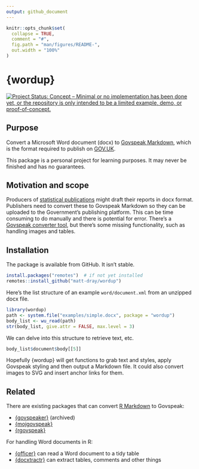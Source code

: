 ```yaml
---
output: github_document
---
```


<!-- README.md is generated from README.Rmd. Please edit that file -->

```r
knitr::opts_chunk$set(
  collapse = TRUE,
  comment = "#",
  fig.path = "man/figures/README-",
  out.width = "100%"
)
```

# {wordup}

<!-- badges: start -->
[![Project Status: Concept – Minimal or no implementation has been done yet, or the repository is only intended to be a limited example, demo, or proof-of-concept.](https://www.repostatus.org/badges/latest/concept.svg)](https://www.repostatus.org/#concept)
<!-- badges: end -->

## Purpose

Convert a Microsoft Word document (docx) to [Govspeak Markdown](https://www.gov.uk/guidance/how-to-publish-on-gov-uk/markdown), which is the format required to publish on [GOV.UK](https://www.gov.uk/).

This package is a personal project for learning purposes. It may never be finished and has no guarantees.

## Motivation and scope

Producers of [statistical publications](https://www.gov.uk/search/research-and-statistics?content_store_document_type=statistics_published&order=updated-newest) might draft their reports in docx format. Publishers need to convert these to Govspeak Markdown so they can be uploaded to the Government's publishing platform. This can be time consuming to do manually and there is potential for error. There's a [Govspeak converter tool](https://govspeak-preview.publishing.service.gov.uk/), but there's some missing functionality, such as handling images and tables.

## Installation

The package is available from GitHub. It isn't stable.

```r
install.packages("remotes")  # if not yet installed
remotes::install_github("matt-dray/wordup")
```

Here's the list structure of an example `word/document.xml` from an unzipped docx file.

```r
library(wordup)
path <- system.file("examples/simple.docx", package = "wordup")
body_list <- wu_read(path)
str(body_list, give.attr = FALSE, max.level = 3)
```
We can delve into this structure to retrieve text, etc.

```r
body_list$document$body[[5]]
```
Hopefully {wordup} will get functions to grab text and styles, apply Govspeak styling and then output a Markdown file. It could also convert images to SVG and insert anchor links for them.

## Related

There are existing packages that can convert [R Markdown](https://rmarkdown.rstudio.com/) to Govspeak: 

* [{govspeaker}](https://github.com/best-practice-and-impact/govspeakr) (archived)
* [{mojgovspeak}](https://github.com/moj-analytical-services/mojspeakr)
* [{rgovspeak}](https://github.com/Defra-Data-Science-Centre-of-Excellence/rgovspeak)

For handling Word documents in R:

* [{officer}](https://davidgohel.github.io/officer/) can read a Word document to a tidy table
* [{docxtractr}](https://github.com/hrbrmstr/docxtractr) can extract tables, comments and other things
